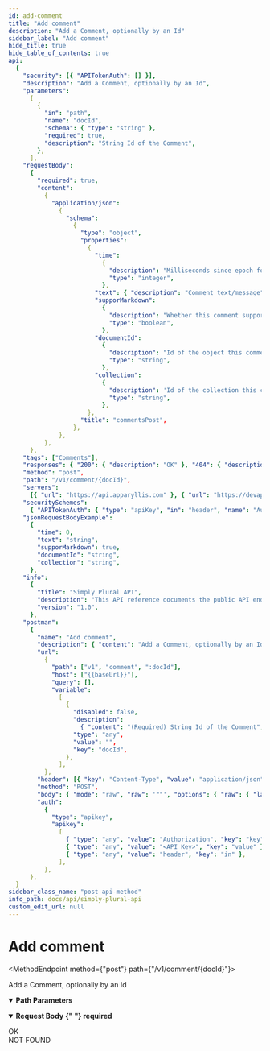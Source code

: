 ```yaml
---
id: add-comment
title: "Add comment"
description: "Add a Comment, optionally by an Id"
sidebar_label: "Add comment"
hide_title: true
hide_table_of_contents: true
api:
  {
    "security": [{ "APITokenAuth": [] }],
    "description": "Add a Comment, optionally by an Id",
    "parameters":
      [
        {
          "in": "path",
          "name": "docId",
          "schema": { "type": "string" },
          "required": true,
          "description": "String Id of the Comment",
        },
      ],
    "requestBody":
      {
        "required": true,
        "content":
          {
            "application/json":
              {
                "schema":
                  {
                    "type": "object",
                    "properties":
                      {
                        "time":
                          {
                            "description": "Milliseconds since epoch for this timestamp/date",
                            "type": "integer",
                          },
                        "text": { "description": "Comment text/message", "type": "string" },
                        "supporMarkdown":
                          {
                            "description": "Whether this comment supports markdown",
                            "type": "boolean",
                          },
                        "documentId":
                          {
                            "description": "Id of the object this comment belongs to",
                            "type": "string",
                          },
                        "collection":
                          {
                            "description": 'Id of the collection this comments belongs to (Only accepted collection is "frontHistory")',
                            "type": "string",
                          },
                      },
                    "title": "commentsPost",
                  },
              },
          },
      },
    "tags": ["Comments"],
    "responses": { "200": { "description": "OK" }, "404": { "description": "NOT FOUND" } },
    "method": "post",
    "path": "/v1/comment/{docId}",
    "servers":
      [{ "url": "https://api.apparyllis.com" }, { "url": "https://devapi.apparyllis.com" }],
    "securitySchemes":
      { "APITokenAuth": { "type": "apiKey", "in": "header", "name": "Authorization" } },
    "jsonRequestBodyExample":
      {
        "time": 0,
        "text": "string",
        "supporMarkdown": true,
        "documentId": "string",
        "collection": "string",
      },
    "info":
      {
        "title": "Simply Plural API",
        "description": "This API reference documents the public API endpoints. You can see a list of all public endpoints here https://github.com/ApparyllisOrg/SimplyPluralApi/blob/main/src/api/v1/routes.ts",
        "version": "1.0",
      },
    "postman":
      {
        "name": "Add comment",
        "description": { "content": "Add a Comment, optionally by an Id", "type": "text/plain" },
        "url":
          {
            "path": ["v1", "comment", ":docId"],
            "host": ["{{baseUrl}}"],
            "query": [],
            "variable":
              [
                {
                  "disabled": false,
                  "description":
                    { "content": "(Required) String Id of the Comment", "type": "text/plain" },
                  "type": "any",
                  "value": "",
                  "key": "docId",
                },
              ],
          },
        "header": [{ "key": "Content-Type", "value": "application/json" }],
        "method": "POST",
        "body": { "mode": "raw", "raw": '""', "options": { "raw": { "language": "json" } } },
        "auth":
          {
            "type": "apikey",
            "apikey":
              [
                { "type": "any", "value": "Authorization", "key": "key" },
                { "type": "any", "value": "<API Key>", "key": "value" },
                { "type": "any", "value": "header", "key": "in" },
              ],
          },
      },
  }
sidebar_class_name: "post api-method"
info_path: docs/api/simply-plural-api
custom_edit_url: null
---
```



<h1 className={"openapi__heading"}>Add comment</h1>

<MethodEndpoint method={"post"} path={"/v1/comment/{docId}"}></MethodEndpoint>

Add a Comment, optionally by an Id

<details
  style={{ marginBottom: "1rem" }}
  className={"openapi-markdown__details"}
  data-collapsed={false}
  open={true}>
  <summary style={{}}>
    <strong>Path Parameters</strong>
  </summary>
  <div>
    <ul>
      <ParamsItem
        className={"paramsItem"}
        param={{
          in: "path",
          name: "docId",
          schema: { type: "string" },
          required: true,
          description: "String Id of the Comment",
        }}></ParamsItem>
    </ul>
  </div>
</details>
<MimeTabs className={"openapi-tabs__mime"}>
  <TabItem label={"application/json"} value={"application/json-schema"}>
    <details style={{}} className={"openapi-markdown__details"} data-collapsed={false} open={true}>
      <summary style={{ textAlign: "left" }}>
        <strong>Request Body</strong>
        <strong style={{ fontSize: "var(--ifm-code-font-size)", color: "var(--openapi-required)" }}>
          {" "}
          required
        </strong>
      </summary>
      <div style={{ textAlign: "left", marginLeft: "1rem" }}></div>
      <ul style={{ marginLeft: "1rem" }}>
        <SchemaItem
          collapsible={false}
          name={"time"}
          required={false}
          schemaName={"integer"}
          qualifierMessage={undefined}
          schema={{
            description: "Milliseconds since epoch for this timestamp/date",
            type: "integer",
          }}></SchemaItem>
        <SchemaItem
          collapsible={false}
          name={"text"}
          required={false}
          schemaName={"string"}
          qualifierMessage={undefined}
          schema={{ description: "Comment text/message", type: "string" }}></SchemaItem>
        <SchemaItem
          collapsible={false}
          name={"supporMarkdown"}
          required={false}
          schemaName={"boolean"}
          qualifierMessage={undefined}
          schema={{
            description: "Whether this comment supports markdown",
            type: "boolean",
          }}></SchemaItem>
        <SchemaItem
          collapsible={false}
          name={"documentId"}
          required={false}
          schemaName={"string"}
          qualifierMessage={undefined}
          schema={{
            description: "Id of the object this comment belongs to",
            type: "string",
          }}></SchemaItem>
        <SchemaItem
          collapsible={false}
          name={"collection"}
          required={false}
          schemaName={"string"}
          qualifierMessage={undefined}
          schema={{
            description:
              'Id of the collection this comments belongs to (Only accepted collection is "frontHistory")',
            type: "string",
          }}></SchemaItem>
      </ul>
    </details>
  </TabItem>
</MimeTabs>
<div>
  <div>
    <ApiTabs>
      <TabItem label={"200"} value={"200"}>
        <div>OK</div>
        <div></div>
      </TabItem>
      <TabItem label={"404"} value={"404"}>
        <div>NOT FOUND</div>
        <div></div>
      </TabItem>
    </ApiTabs>
  </div>
</div>
